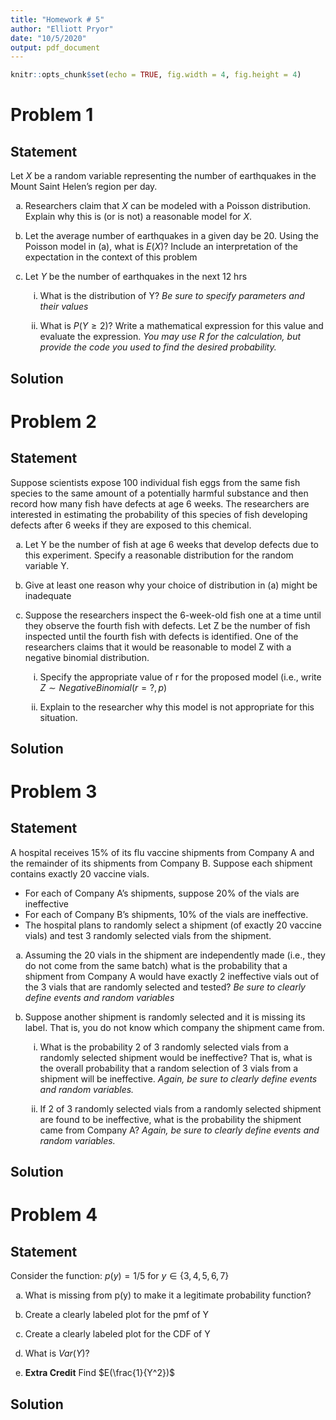 ```yaml
---
title: "Homework # 5"
author: "Elliott Pryor"
date: "10/5/2020"
output: pdf_document
---
```


```r
knitr::opts_chunk$set(echo = TRUE, fig.width = 4, fig.height = 4)
```


# Problem 1
## Statement

Let $X$ be a random variable representing the number of earthquakes in the
Mount Saint Helen’s region per day.

a. Researchers claim that $X$ can be modeled with a Poisson distribution.
Explain why this is (or is not) a reasonable model for $X$.

b. Let the average number of earthquakes in a given day be 20. Using
the Poisson model in (a), what is $E(X)$? Include an interpretation of the
expectation in the context of this problem

c. Let $Y$ be the number of earthquakes in the next 12 hrs

    i. What is the distribution of Y? *Be sure to specify parameters and their values*

    ii. What is $P(Y \geq 2)$? Write a mathematical expression for this value and evaluate the expression. *You may use R for the calculation, but provide the code you used to find the desired probability.*
    

\hrule
## Solution









# Problem 2
## Statement

Suppose scientists expose 100 individual fish eggs from the same fish species 
to the same amount of a potentially harmful substance and then record how many
fish have defects at age 6 weeks. The researchers are interested in estimating the
probability of this species of fish developing defects after 6 weeks if they are exposed
to this chemical.


a. Let Y be the number of fish at age 6 weeks that develop defects due to this experiment. Specify a reasonable distribution for the random variable Y.

b. Give at least one reason why your choice of distribution in (a) might be inadequate

c. Suppose the researchers inspect the 6-week-old fish one at a time until they observe the fourth fish with defects. Let Z be the number of fish inspected until the fourth fish with defects is identified. One of the researchers claims that it would be reasonable to model Z with a negative binomial distribution.

    i. Specify the appropriate value of r for the proposed model (i.e., write $Z \sim NegativeBinomial(r =?, p)$ 
    
    ii. Explain to the researcher why this model is not appropriate for this situation.


\hrule
## Solution









# Problem 3
## Statement

A hospital receives 15% of its flu vaccine shipments from Company A and
the remainder of its shipments from Company B. Suppose each shipment contains
exactly 20 vaccine vials.

- For each of Company A’s shipments, suppose 20% of the vials are ineffective
- For each of Company B’s shipments, 10% of the vials are ineffective.
- The hospital plans to randomly select a shipment (of exactly 20 vaccine vials) and test 3 randomly selected vials from the shipment.

a. Assuming the 20 vials in the shipment are independently made (i.e., they do not come from the same batch) what is the probability that a shipment from Company A would have exactly 2 ineffective vials out of the 3 vials that are randomly selected and tested? *Be sure to clearly define events and random variables*

b. Suppose another shipment is randomly selected and it is missing its label. That is, you do not know which company the shipment came from.

    i. What is the probability 2 of 3 randomly selected vials from a
randomly selected shipment would be ineffective? That is, what is the
overall probability that a random selection of 3 vials from a shipment will
be ineffective. *Again, be sure to clearly define events and random variables.*

    ii. If 2 of 3 randomly selected vials from a randomly selected shipment
are found to be ineffective, what is the probability the shipment came from
Company A? *Again, be sure to clearly define events and random variables.*

\hrule
## Solution










# Problem 4
## Statement

 Consider the function: $p(y) = 1/5$ for $y \in \{3, 4, 5, 6, 7\}$
 
a. What is missing from p(y) to make it a legitimate probability function?

b. Create a clearly labeled plot for the pmf of Y

c. Create a clearly labeled plot for the CDF of Y

d. What is $Var(Y)$?

e. **Extra Credit** Find $E(\frac{1}{Y^2})$

\hrule
## Solution





